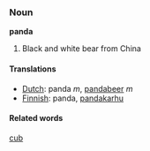 ===Noun===
'''panda'''

# Black and white bear from China

====Translations====
*[[Dutch]]: panda ''m'', [[pandabeer]] ''m''
*[[Finnish]]: panda, [[pandakarhu]]

====Related words====
[[cub]]
